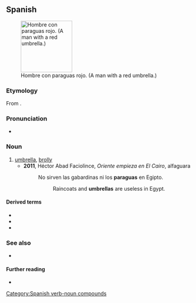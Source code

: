 {{also|paragüas}}
==Spanish==
{{wikipedia|lang=es}}
[[File:Happy man in a rainy day.jpg|thumb|140px|Hombre con paraguas rojo. (A man with a red umbrella.)]]

===Etymology===
From {{compound|es|parar|agua|t1=to [[stop]]|t2=[[water]]}}.<!-- confirmed with real. dicc. esp. not "para" (for) + "agua" (water) -->

===Pronunciation===
* {{es-IPA}}

===Noun===
{{es-noun|m|paraguas}}

# [[umbrella]], [[brolly]] {{q|UK}}
#* '''2011''', Héctor Abad Faciolince, ''Oriente empieza en El Cairo'', alfaguara {{ISBN|9789587581881}}
#*: No sirven las gabardinas ni los '''paraguas''' en Egipto.
#*:: Raincoats and '''umbrellas''' are useless in Egypt.

====Derived terms====
* {{l|es|paraguazo|g=m}}
* {{l|es|paragüero|g=m}}
* {{l|es|paragüita|g=f}}

===See also===
* {{l|es|parasol}}

====Further reading====
* {{R:DRAE 2001}}

[[Category:Spanish verb-noun compounds]]
